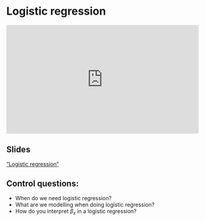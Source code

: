 # Logistic regression

<div style="padding:56.25% 0 0 0;position:relative;"><iframe src="https://player.vimeo.com/video/1070869599?badge=0&amp;autopause=0&amp;player_id=0&amp;app_id=58479" frameborder="0" allow="autoplay; fullscreen; picture-in-picture; clipboard-write; encrypted-media" style="position:absolute;top:0;left:0;width:100%;height:100%;" title="Logistic regression"></iframe></div><script src="https://player.vimeo.com/api/player.js"></script>

## Slides

["Logistic regression"](video-pdfs/5/logistic_regression.pdf)



## Control questions:

- When do we need logistic regression?
- What are we modelling when doing logistic regression?
- How do you interpret $\beta_x$ in a logistic regression?

